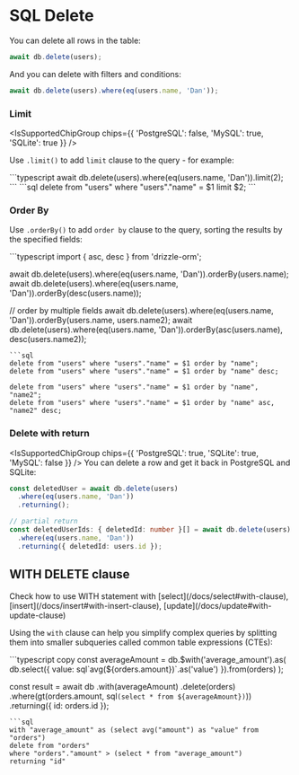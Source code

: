 
# SQL Delete
You can delete all rows in the table:
```typescript copy
await db.delete(users);
```
And you can delete with filters and conditions:
```typescript copy
await db.delete(users).where(eq(users.name, 'Dan'));
```

### Limit

<IsSupportedChipGroup chips={{ 'PostgreSQL': false, 'MySQL': true, 'SQLite': true }} />

Use `.limit()` to add `limit` clause to the query - for example:
<Section>
```typescript
await db.delete(users).where(eq(users.name, 'Dan')).limit(2);
```
```sql
delete from "users" where "users"."name" = $1 limit $2;
```
</Section>

### Order By
Use `.orderBy()` to add `order by` clause to the query, sorting the results by the specified fields:
<Section>
```typescript
import { asc, desc } from 'drizzle-orm';

await db.delete(users).where(eq(users.name, 'Dan')).orderBy(users.name);
await db.delete(users).where(eq(users.name, 'Dan')).orderBy(desc(users.name));

// order by multiple fields
await db.delete(users).where(eq(users.name, 'Dan')).orderBy(users.name, users.name2);
await db.delete(users).where(eq(users.name, 'Dan')).orderBy(asc(users.name), desc(users.name2));
```
```sql
delete from "users" where "users"."name" = $1 order by "name";
delete from "users" where "users"."name" = $1 order by "name" desc;

delete from "users" where "users"."name" = $1 order by "name", "name2";
delete from "users" where "users"."name" = $1 order by "name" asc, "name2" desc;
```
</Section>

### Delete with return
<IsSupportedChipGroup chips={{ 'PostgreSQL': true, 'SQLite': true, 'MySQL': false }} />
You can delete a row and get it back in PostgreSQL and SQLite:
```typescript copy
const deletedUser = await db.delete(users)
  .where(eq(users.name, 'Dan'))
  .returning();

// partial return
const deletedUserIds: { deletedId: number }[] = await db.delete(users)
  .where(eq(users.name, 'Dan'))
  .returning({ deletedId: users.id });
```

## WITH DELETE clause

<Callout>
  Check how to use WITH statement with [select](/docs/select#with-clause), [insert](/docs/insert#with-insert-clause), [update](/docs/update#with-update-clause)
</Callout>

Using the `with` clause can help you simplify complex queries by splitting them into smaller subqueries called common table expressions (CTEs):
<Section>
```typescript copy
const averageAmount = db.$with('average_amount').as(
  db.select({ value: sql`avg(${orders.amount})`.as('value') }).from(orders)
);

const result = await db
	.with(averageAmount)
	.delete(orders)
	.where(gt(orders.amount, sql`(select * from ${averageAmount})`))
	.returning({
		id: orders.id
	});
```
```sql
with "average_amount" as (select avg("amount") as "value" from "orders") 
delete from "orders" 
where "orders"."amount" > (select * from "average_amount") 
returning "id"
```
</Section>